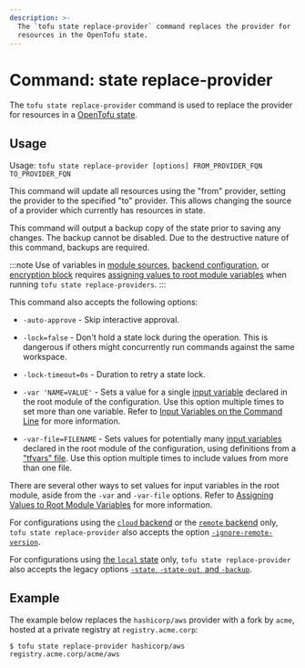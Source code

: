 ```yaml
---
description: >-
  The `tofu state replace-provider` command replaces the provider for
  resources in the OpenTofu state.
---
```


# Command: state replace-provider

The `tofu state replace-provider` command is used to replace the provider
for resources in a [OpenTofu state](../../../language/state/index.mdx).

## Usage

Usage: `tofu state replace-provider [options] FROM_PROVIDER_FQN TO_PROVIDER_FQN`

This command will update all resources using the "from" provider, setting the
provider to the specified "to" provider. This allows changing the source of a
provider which currently has resources in state.

This command will output a backup copy of the state prior to saving any
changes. The backup cannot be disabled. Due to the destructive nature
of this command, backups are required.

:::note
Use of variables in [module sources](../../../language/modules/sources.mdx#support-for-variable-and-local-evaluation),
[backend configuration](../../../language/settings/backends/configuration.mdx#variables-and-locals),
or [encryption block](../../../language/state/encryption.mdx#configuration)
requires [assigning values to root module variables](../../../language/values/variables.mdx#assigning-values-to-root-module-variables)
when running `tofu state replace-providers`.
:::

This command also accepts the following options:

- `-auto-approve` - Skip interactive approval.

- `-lock=false` - Don't hold a state lock during the operation. This is
  dangerous if others might concurrently run commands against the same
  workspace.

- `-lock-timeout=0s` - Duration to retry a state lock.

- `-var 'NAME=VALUE'` - Sets a value for a single
  [input variable](../../../language/values/variables.mdx) declared in the
  root module of the configuration. Use this option multiple times to set
  more than one variable. Refer to
  [Input Variables on the Command Line](../plan.mdx#input-variables-on-the-command-line) for more information.

- `-var-file=FILENAME` - Sets values for potentially many
  [input variables](../../../language/values/variables.mdx) declared in the
  root module of the configuration, using definitions from a
  ["tfvars" file](../../../language/values/variables.mdx#variable-definitions-tfvars-files).
  Use this option multiple times to include values from more than one file.

There are several other ways to set values for input variables in the root
module, aside from the `-var` and `-var-file` options. Refer to
[Assigning Values to Root Module Variables](../../../language/values/variables.mdx#assigning-values-to-root-module-variables) for more information.

For configurations using the [`cloud` backend](../../../cli/cloud/index.mdx) or the [`remote` backend](../../../language/settings/backends/remote.mdx)
only, `tofu state replace-provider`
also accepts the option
[`-ignore-remote-version`](../../../cli/cloud/command-line-arguments.mdx#ignore-remote-version).

For configurations using
[the `local` state](../../../language/settings/backends/local.mdx) only,
`tofu state replace-provider` also accepts the legacy options
[`-state`, `-state-out`, and `-backup`](../../../language/settings/backends/local.mdx#command-line-arguments).

## Example

The example below replaces the `hashicorp/aws` provider with a fork by `acme`, hosted at a private registry at `registry.acme.corp`:

```shell
$ tofu state replace-provider hashicorp/aws registry.acme.corp/acme/aws
```
